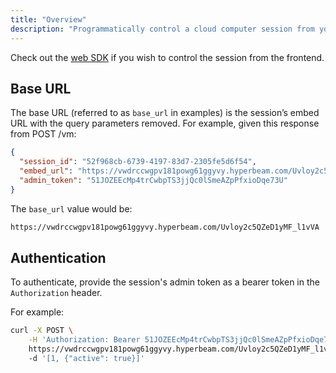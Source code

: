 ```yaml
---
title: "Overview"
description: "Programmatically control a cloud computer session from your backend"
---
```


Check out the [web SDK](/web) if you wish to control the session from the frontend.

## Base URL

The base URL (referred to as `base_url` in examples) is the session’s embed URL with the query parameters removed. For example, given this response from POST /vm:

```json
{
  "session_id": "52f968cb-6739-4197-83d7-2305fe5d6f54",
  "embed_url": "https://vwdrccwgpv181powg61ggyvy.hyperbeam.com/Uvloy2c5QZeD1yMF_l1vVA?token=c8iw3SmQglOU0ugfLr3dWY2LalSKI_WOGUldEt8knbw",
  "admin_token": "51JOZEEcMp4trCwbpTS3jjQc0lSmeAZpPfxioDqe73U"
}
```

The `base_url` value would be:

```bash
https://vwdrccwgpv181powg61ggyvy.hyperbeam.com/Uvloy2c5QZeD1yMF_l1vVA
```

## Authentication

To authenticate, provide the session's admin token as a bearer token in the `Authorization` header.

For example:

```bash
curl -X POST \
    -H 'Authorization: Bearer 51JOZEEcMp4trCwbpTS3jjQc0lSmeAZpPfxioDqe73U' \
    https://vwdrccwgpv181powg61ggyvy.hyperbeam.com/Uvloy2c5QZeD1yMF_l1vVA/tabs.update
    -d '[1, {"active": true}]'
```
